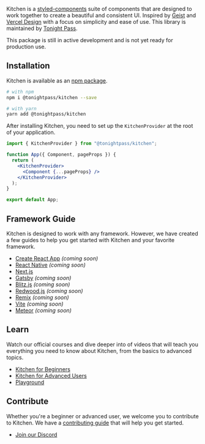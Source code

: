 
Kitchen is a [styled-components](https://styled-components.com) suite of components that are designed to work together to create a beautiful and consistent UI. Inspired by [Geist](https://geist-ui.dev/) and [Vercel Design](https://vercel.com/design) with a focus on simplicity and ease of use. This library is maintained by [Tonight Pass](https://tonightpass.com).

<Callout>
  This package is still in active development and is not yet ready for
  production use.
</Callout>

## Installation

Kitchen is available as an [npm package](https://www.npmjs.com/package/@tonightpass/kitchen).

```bash
# with npm
npm i @tonightpass/kitchen --save

# with yarn
yarn add @tonightpass/kitchen
```

After installing Kitchen, you need to set up the `KitchenProvider` at the root of your application.

```jsx
import { KitchenProvider } from "@tonightpass/kitchen";

function App({ Component, pageProps }) {
  return (
    <KitchenProvider>
      <Component {...pageProps} />
    </KitchenProvider>
  );
}

export default App;
```

## Framework Guide

Kitchen is designed to work with any framework. However, we have created a few guides to help you get started with Kitchen and your favorite framework.

- [Create React App](/docs/frameworks/create-react-app) _(coming soon)_
- [React Native](/docs/frameworks/react-native) _(coming soon)_
- [Next.js](/docs/frameworks)
- [Gatsby](/docs/frameworks/gatsby) _(coming soon)_
- [Blitz.js](/docs/frameworks/blitzjs) _(coming soon)_
- [Redwood.js](/docs/frameworks/redwoodjs) _(coming soon)_
- [Remix](/docs/frameworks/remix) _(coming soon)_
- [Vite](/docs/frameworks/vite) _(coming soon)_
- [Meteor](/docs/frameworks/meteor) _(coming soon)_

## Learn

Watch our official courses and dive deeper into of videos that will teach you everything you need to know about Kitchen, from the basics to advanced topics.

- [Kitchen for Beginners](https://egghead.io/courses/kitchen-for-beginners)
- [Kitchen for Advanced Users](https://egghead.io/courses/kitchen-for-advanced-users)
- [Playground](/docs/playground)

## Contribute

Whether you're a beginner or advanced user, we welcome you to contribute to Kitchen. We have a [contributing guide](/contributing) that will help you get started.

- [Join our Discord](https://discord.gg/VvvAkPqQ98)

